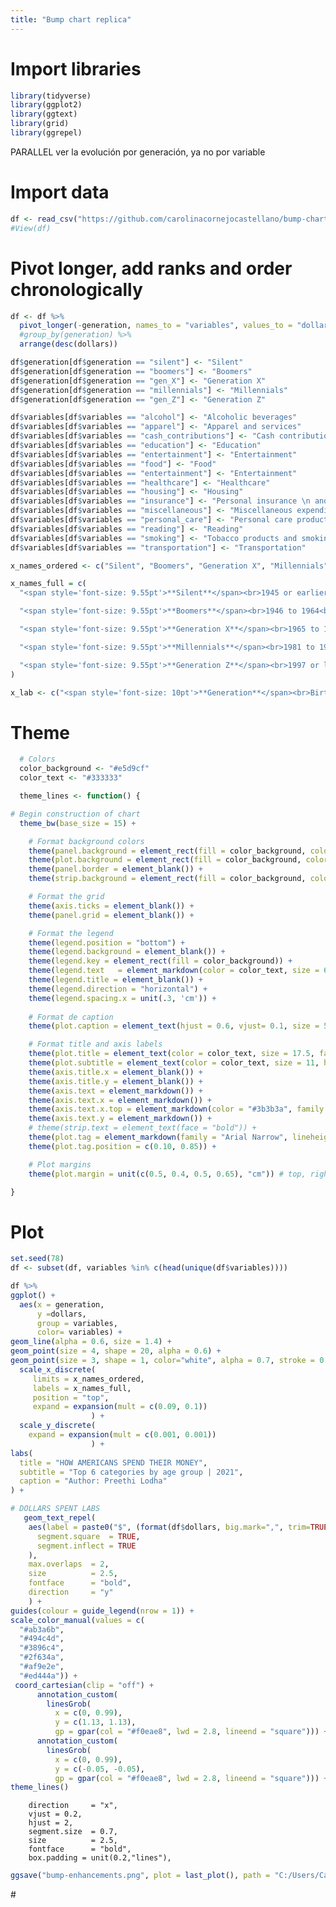 ```yaml
---
title: "Bump chart replica"
---
```


# Import libraries
```r
library(tidyverse)
library(ggplot2)
library(ggtext)
library(grid)
library(ggrepel)
```

PARALLEL 
ver la evolución por generación, ya no por variable

# Import data
```r
df <- read_csv("https://github.com/carolinacornejocastellano/bump-chart/raw/main/data.csv")
#View(df)
```

# Pivot longer, add ranks and order chronologically
```r
df <- df %>%
  pivot_longer(-generation, names_to = "variables", values_to = "dollars") %>%
  #group_by(generation) %>%
  arrange(desc(dollars))

df$generation[df$generation == "silent"] <- "Silent"
df$generation[df$generation == "boomers"] <- "Boomers"
df$generation[df$generation == "gen_X"] <- "Generation X"
df$generation[df$generation == "millennials"] <- "Millennials"
df$generation[df$generation == "gen_Z"] <- "Generation Z"

df$variables[df$variables == "alcohol"] <- "Alcoholic beverages"
df$variables[df$variables == "apparel"] <- "Apparel and services"
df$variables[df$variables == "cash_contributions"] <- "Cash contributions"
df$variables[df$variables == "education"] <- "Education"
df$variables[df$variables == "entertainment"] <- "Entertainment"
df$variables[df$variables == "food"] <- "Food"
df$variables[df$variables == "entertainment"] <- "Entertainment"
df$variables[df$variables == "healthcare"] <- "Healthcare"
df$variables[df$variables == "housing"] <- "Housing"
df$variables[df$variables == "insurance"] <- "Personal insurance \n and pensions"
df$variables[df$variables == "miscellaneous"] <- "Miscellaneous expenditures"
df$variables[df$variables == "personal_care"] <- "Personal care products and services"
df$variables[df$variables == "reading"] <- "Reading"
df$variables[df$variables == "smoking"] <- "Tobacco products and smoking \n supplies"
df$variables[df$variables == "transportation"] <- "Transportation"
```


```r
x_names_ordered <- c("Silent", "Boomers", "Generation X", "Millennials", "Generation Z")
```

```r
x_names_full = c(
  "<span style='font-size: 9.55pt'>**Silent**</span><br>1945 or earlier<br>**$44,683**",

  "<span style='font-size: 9.55pt'>**Boomers**</span><br>1946 to 1964<br>**$62,203**",

  "<span style='font-size: 9.55pt'>**Generation X**</span><br>1965 to 1980<br>**$83,357**",

  "<span style='font-size: 9.55pt'>**Millennials**</span><br>1981 to 1996<br>**$69,061**",

  "<span style='font-size: 9.55pt'>**Generation Z**</span><br>1997 or later<br>**$41,636**"
)
```

```r
x_lab <- c("<span style='font-size: 10pt'>**Generation**</span><br>Birth Year Range<br>**Average Annual Expenditure**")
```

# Theme
```r
  # Colors
  color_background <- "#e5d9cf"
  color_text <- "#333333"

  theme_lines <- function() {

# Begin construction of chart
  theme_bw(base_size = 15) +

    # Format background colors
    theme(panel.background = element_rect(fill = color_background, color = color_background)) +
    theme(plot.background = element_rect(fill = color_background, color = color_background)) +
    theme(panel.border = element_blank()) +
    theme(strip.background = element_rect(fill = color_background, color = color_background)) +

    # Format the grid
    theme(axis.ticks = element_blank()) +
    theme(panel.grid = element_blank()) +

    # Format the legend
    theme(legend.position = "bottom") +
    theme(legend.background = element_blank()) +
    theme(legend.key = element_rect(fill = color_background)) +
    theme(legend.text	= element_markdown(color = color_text, size = 6.5, face = "bold")) +
    theme(legend.title = element_blank()) +
    theme(legend.direction = "horizontal") +
    theme(legend.spacing.x = unit(.3, 'cm')) +
      
    # Format de caption
    theme(plot.caption = element_text(hjust = 0.6, vjust= 0.1, size = 5.45)) +

    # Format title and axis labels
    theme(plot.title = element_text(color = color_text, size = 17.5, face = "bold", hjust = 0.5, margin=margin(0,0,10,0))) +
    theme(plot.subtitle = element_text(color = color_text, size = 11, hjust = 0.5, face = "bold", margin=margin(0,0,22,0))) +
    theme(axis.title.x = element_blank()) +
    theme(axis.title.y = element_blank()) +
    theme(axis.text = element_markdown()) +
    theme(axis.text.x = element_markdown()) +
    theme(axis.text.x.top = element_markdown(color = "#3b3b3a", family = "Arial Narrow", size=7.5)) +
    theme(axis.text.y = element_markdown()) +
    # theme(strip.text = element_text(face = "bold")) +
    theme(plot.tag = element_markdown(family = "Arial Narrow", lineheight = 0.1, size = 8)) +
    theme(plot.tag.position = c(0.10, 0.85)) +

    # Plot margins
    theme(plot.margin = unit(c(0.5, 0.4, 0.5, 0.65), "cm")) # top, right, bottom, left

}
```


# Plot
```r
set.seed(78)
df <- subset(df, variables %in% c(head(unique(df$variables))))

df %>% 
ggplot() +
  aes(x = generation, 
      y =dollars, 
      group = variables, 
      color= variables) +
geom_line(alpha = 0.6, size = 1.4) +
geom_point(size = 4, shape = 20, alpha = 0.6) +
geom_point(size = 3, shape = 1, color="white", alpha = 0.7, stroke = 0.7) +
  scale_x_discrete(
     limits = x_names_ordered,
     labels = x_names_full,
     position = "top",
     expand = expansion(mult = c(0.09, 0.1))
                  ) +
  scale_y_discrete(
    expand = expansion(mult = c(0.001, 0.001))
                  ) +
labs(
  title = "HOW AMERICANS SPEND THEIR MONEY",
  subtitle = "Top 6 categories by age group | 2021",
  caption = "Author: Preethi Lodha"
) +

# DOLLARS SPENT LABS  
   geom_text_repel(
    aes(label = paste0("$", (format(df$dollars, big.mark=",", trim=TRUE))),
      segment.square  = TRUE,
      segment.inflect = TRUE
    ),
    max.overlaps  = 2,
    size          = 2.5,
    fontface      = "bold",
    direction     = "y"
    ) +
guides(colour = guide_legend(nrow = 1)) +
scale_color_manual(values = c(
  "#ab3a6b",
  "#494c4d",
  "#3896c4",
  "#2f634a", 
  "#af9e2e",
  "#ed444a")) +
 coord_cartesian(clip = "off") +
      annotation_custom(
        linesGrob(
          x = c(0, 0.99), 
          y = c(1.13, 1.13), 
          gp = gpar(col = "#f0eae8", lwd = 2.8, lineend = "square"))) +
      annotation_custom(
        linesGrob(
          x = c(0, 0.99), 
          y = c(-0.05, -0.05), 
          gp = gpar(col = "#f0eae8", lwd = 2.8, lineend = "square"))) +
theme_lines()
```


```{#r}
    direction     = "x",
    vjust = 0.2,
    hjust = 2,
    segment.size  = 0.7,
    size          = 2.5,
    fontface      = "bold",
    box.padding = unit(0.2,"lines"),
```

```r
ggsave("bump-enhancements.png", plot = last_plot(), path = "C:/Users/Carolina/0_ccast/master/04_dataviz/bump-chart/bump-chart", width = 8.29, height = 6.88, units = "in", dpi = 120)
```

   # 
